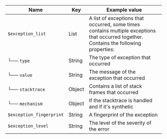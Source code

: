 | Name | Key | Example value |
|-----------|------|-------------|
| `$exception_list` | List | A list of exceptions that occurred, some times contains multiple exceptions that occurred together. Contains the following properties: |
| └── `type` | String | The type of exception that occurred |
| └── `value` | String | The message of the exception that occurred |
| └── `stacktrace` | Object | Contains a list of stack frames that occurred |
| └── `mechanism` | Object | If the stacktrace is handled and if it's synthetic |
| `$exception_fingerprint` | String | A fingerprint of the exception |
| `$exception_level` | String | The level of the severity of the error |
